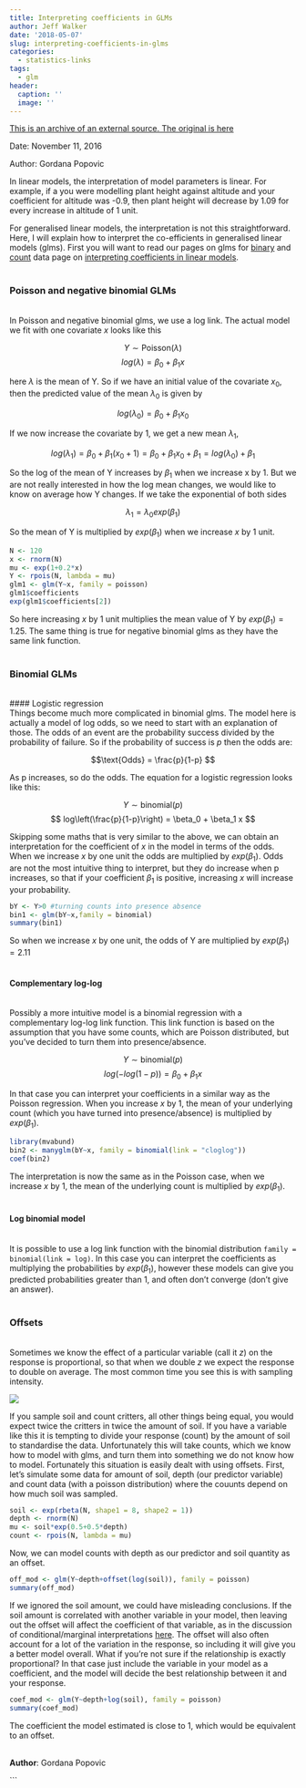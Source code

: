 ```yaml
---
title: Interpreting coefficients in GLMs
author: Jeff Walker
date: '2018-05-07'
slug: interpreting-coefficients-in-glms
categories:
  - statistics-links
tags:
  - glm
header:
  caption: ''
  image: ''
---
```

[This is an archive of an external source. The original is here](http://environmentalcomputing.net/interpreting-coefficients-in-glms/)

Date: November 11, 2016

Author: Gordana Popovic

In linear models, the interpretation of model parameters is linear. For example, if a you were modelling plant height against altitude and your coefficient for altitude was -0.9, then plant height will decrease by 1.09 for every increase in altitude of 1 unit.

For generalised linear models, the interpretation is not this straightforward. Here, I will explain how to interpret the co-efficients in generalised linear models (glms). First you will want to read our pages on glms for [binary](http://environmentalcomputing.net/generalised-linear-models-1/) and [count](http://environmentalcomputing.net/generalised-linear-models-1/) data page on [interpreting coefficients in linear models](http://environmentalcomputing.net/how-to-interpret-linear-models/).
<br><br>

### Poisson and negative binomial GLMs
<br>
In Poisson and negative binomial glms, we use a log link. The actual model we fit with one covariate $x$ looks like this

$$ Y \sim \text{Poisson} (\lambda) $$
$$  log(\lambda) = \beta_0 + \beta_1 x $$

here $\lambda$ is the mean of Y. So if we have an initial value of the covariate $x_0$, then the predicted value of the mean $\lambda_0$ is given by 

$$  log(\lambda_0) = \beta_0 + \beta_1 x_0 $$

If we now increase the covariate by 1, we get a new mean $\lambda_1$,

$$  log(\lambda_1) = \beta_0 + \beta_1 (x_0 +1) = \beta_0 + \beta_1 x_0 +\beta_1 = log(\lambda_0) + \beta_1$$

So the log of the mean of Y increases by $\beta_1$ when we increase x by 1. But we are not really interested in how the log mean changes, we would like to know on average how Y changes. If we take the exponential of both sides 

$$  \lambda_1 = \lambda_0 exp(\beta_1)$$

So the mean of Y is multiplied by $exp( \beta_1 )$ when we increase $x$ by 1 unit.

```r
N <- 120
x <- rnorm(N)
mu <- exp(1+0.2*x)
Y <- rpois(N, lambda = mu)
glm1 <- glm(Y~x, family = poisson)
glm1$coefficients
exp(glm1$coefficients[2])
```

So here increasing $x$ by 1 unit multiplies the mean value of Y by $exp( \beta_1 ) = 1.25$. The same thing is true for negative binomial glms as they have the same link function.
<br><br>

### Binomial GLMs
<br>
#### Logistic regression
<br>
Things become much more complicated in binomial glms. The model here is actually a model of log odds, so we need to start with an explanation of those. The odds of an event are the probability success divided by the probability of failure. So if the probability of success is $p$ then the odds are:

$$\text{Odds} = \frac{p}{1-p} $$

As p increases, so do the odds. The equation for a logistic regression looks like this:

$$ Y \sim \text{binomial} (p) $$
$$  log\left(\frac{p}{1-p}\right)  =  \beta_0 + \beta_1 x $$

Skipping some maths that is very similar to the above, we can obtain an interpretation for the coefficient of $x$ in the model in terms of the odds. When we increase $x$ by one unit the odds are multiplied by $exp( \beta_1 )$. Odds are not the most intuitive thing to interpret, but they do increase when p increases, so that if your coefficient $\beta_1$ is positive, increasing $x$ will increase your probability. 

```r
bY <- Y>0 #turning counts into presence absence
bin1 <- glm(bY~x,family = binomial)
summary(bin1)
```
So when we increase $x$ by one unit, the odds of Y are multiplied by $exp( \beta_1 ) = 2.11$
<br><br>

#### Complementary log-log
<br>
Possibly a more intuitive model is a binomial regression with a complementary log-log link function. This link function is based on the assumption that you have some counts, which are Poisson distributed, but you've decided to turn them into presence/absence. 

$$ Y \sim \text{binomial} (p) $$
$$  log(-log(1-p)) = \beta_0 + \beta_1 x $$

In that case you can interpret your coefficients in a similar way as the Poisson regression. When you increase $x$ by 1, the mean of your underlying count (which you have turned into presence/absence) is multiplied by $exp( \beta_1 )$.  

```r
library(mvabund)
bin2 <- manyglm(bY~x, family = binomial(link = "cloglog"))
coef(bin2)
```

The interpretation is now the same as in the Poisson case, when we increase $x$ by 1, the mean of the underlying count is multiplied by $exp( \beta_1 )$.
<br><br>

#### Log binomial model
<br>
It is possible to use a log link function with the binomial distribution `family = binomial(link = log)`. In this case you can interpret the coefficients as multiplying the probabilities by $exp( \beta_1 )$, however these models can give you predicted probabilities greater than 1, and often don't converge (don't give an answer).
<br><br>

### Offsets
<br>
Sometimes we know the effect of a particular variable (call it $z$) on the response is proportional, so that when we double $z$ we expect the response to double on average. The most common time you see this is with sampling intensity. 

![](glm_coefficients_image.jpg)

If you sample soil and count critters, all other things being equal, you would expect twice the critters in twice the amount of soil. If you have a variable like this it is tempting to divide your response (count) by the amount of soil to standardise the data. Unfortunately this will take counts, which we know how to model with glms, and turn them into something we do not know how to model. Fortunately this situation is easily dealt with using offsets. First, let's simulate some data for amount of soil, depth (our predictor variable) and count data (with a poisson distribution) where the couunts depend on how much soil was sampled.

```r
soil <- exp(rbeta(N, shape1 = 8, shape2 = 1))
depth <- rnorm(N)
mu <- soil*exp(0.5+0.5*depth)
count <- rpois(N, lambda = mu)
```

Now, we can model counts with depth as our predictor and soil quantity as an offset.

```r
off_mod <- glm(Y~depth+offset(log(soil)), family = poisson)
summary(off_mod)
```

If we ignored the soil amount, we could have misleading conclusions. If the soil amount is correlated with another variable in your model, then leaving out the offset will affect the coefficient of that variable, as in the discussion of conditional/marginal interpretations [here](http://environmentalcomputing.net/how-to-interpret-linear-models/). The offset will also often account for a lot of the variation in the response, so including it will give you a better model overall. What if you're not sure if the relationship is exactly proportional? In that case just include the variable in your model as a coefficient, and the model will decide the best relationship between it and your response. 

```r
coef_mod <- glm(Y~depth+log(soil), family = poisson)
summary(coef_mod)
```

The coefficient the model estimated is close to 1, which would be equivalent to an offset.
<br><br>

**Author**: Gordana Popovic

```